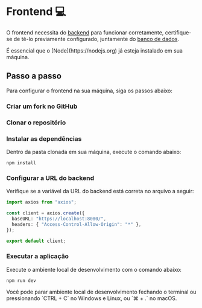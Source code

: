
# Frontend 💻

O frontend necessita do [backend](backend) para funcionar corretamente, certifique-se de tê-lo previamente configurado, juntamente do [banco de dados](database).

<Callout type="info" emoji="ℹ️">
  É essencial que o [Node](https://nodejs.org) já esteja instalado em sua
  máquina.
</Callout>

## Passo a passo

Para configurar o frontend na sua máquina, siga os passos abaixo:

<Steps>

### Criar um fork no GitHub

### Clonar o repositório

### Instalar as dependências

Dentro da pasta clonada em sua máquina, execute o comando abaixo:

```shell copy filename="Terminal"
npm install
```

### Configurar a URL do backend

Verifique se a variável da URL do backend está correta no arquivo a seguir:

```ts {4} showLineNumbers filename="src/app/services/http.ts"
import axios from "axios";

const client = axios.create({
  baseURL: "https://localhost:8080/",
  headers: { "Access-Control-Allow-Origin": "*" },
});

export default client;
```

### Executar a aplicação

Execute o ambiente local de desenvolvimento com o comando abaixo:

```shell copy filename="Terminal"
npm run dev
```

</Steps>

<Callout emoji="💡">
  Você pode parar ambiente local de desenvolvimento fechando o terminal ou
  pressionando `CTRL + C` no Windows e Linux, ou `⌘ + .` no macOS.
</Callout>
